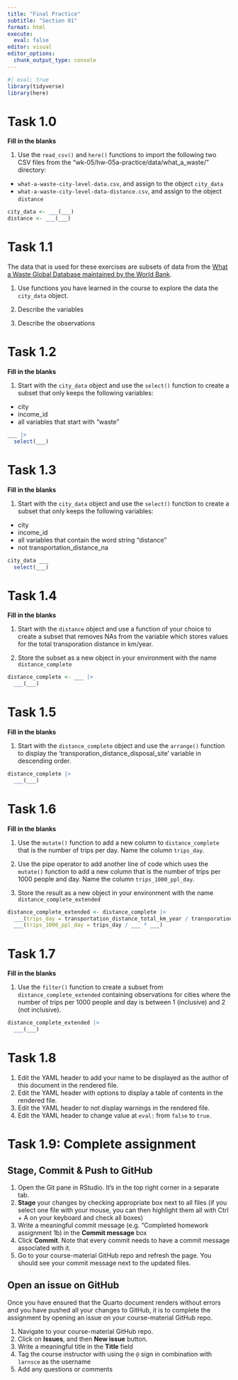```yaml
---
title: "Final Practice"
subtitle: "Section 01"
format: html
execute: 
  eval: false
editor: visual
editor_options: 
  chunk_output_type: console
---
```


```r
#| eval: true
library(tidyverse)
library(here)
```

# Task 1.0

**Fill in the blanks**

1.  Use the `read_csv()` and `here()` functions to import the following two CSV files from the "wk-05/hw-05a-practice/data/what_a_waste/" directory:

-   `what-a-waste-city-level-data.csv`, and assign to the object `city_data`
-   `what-a-waste-city-level-data-distance.csv`, and assign to the object `distance`

```r

city_data <- ___(___) 
distance <- ___(___) 

```

# Task 1.1

The data that is used for these exercises are subsets of data from the [What a Waste Global Database maintained by the World Bank](https://datacatalog.worldbank.org/search/dataset/00395971).

1.  Use functions you have learned in the course to explore the data the `city_data` object.

2.  Describe the variables

3.  Describe the observations

# Task 1.2

**Fill in the blanks**

1.  Start with the `city_data` object and use the `select()` function to create a subset that only keeps the following variables:

-   city
-   income_id
-   all variables that start with "waste"

```r

___ |> 
  select(___) 

```

# Task 1.3

**Fill in the blanks**

1.  Start with the `city_data` object and use the `select()` function to create a subset that only keeps the following variables:

-   city
-   income_id
-   all variables that contain the word string "distance"
-   not transportation_distance_na

```r

city_data ___
  select(___) 

```

# Task 1.4

**Fill in the blanks**

1.  Start with the `distance` object and use a function of your choice to create a subset that removes NAs from the variable which stores values for the total transporation distance in km/year.

2.  Store the subset as a new object in your environment with the name `distance_complete`

```r

distance_complete <- ___ |> 
  ___(___) 

```

# Task 1.5

**Fill in the blanks**

1.  Start with the `distance_complete` object and use the `arrange()` function to display the 'transporation_distance_disposal_site' variable in descending order.

```r

distance_complete |> 
  ___(___) 

```

# Task 1.6

**Fill in the blanks**

1.  Use the `mutate()` function to add a new column to `distance_complete` that is the number of trips per day. Name the column `trips_day`.

2.  Use the pipe operator to add another line of code which uses the `mutate()` function to add a new column that is the number of trips per 1000 people and day. Name the column `trips_1000_ppl_day`.

3.  Store the result as a new object in your environment with the name `distance_complete_extended`

```r

distance_complete_extended <- distance_complete |> 
  ___(trips_day = transportation_distance_total_km_year / transporation_distance_disposal_site / ___) |>
  ___(trips_1000_ppl_day = trips_day / ___ * ___) 

```

# Task 1.7

**Fill in the blanks**

1.  Use the `filter()` function to create a subset from `distance_complete_extended` containing observations for cities where the number of trips per 1000 people and day is between 1 (inclusive) and 2 (not inclusive).

```r

distance_complete_extended |> 
  ___(___) 

```

# Task 1.8

1.  Edit the YAML header to add your name to be displayed as the author of this document in the rendered file.
2.  Edit the YAML header with options to display a table of contents in the rendered file.
3.  Edit the YAML header to not display warnings in the rendered file.
4.  Edit the YAML header to change value at `eval:` from `false` to `true`.

# Task 1.9: Complete assignment

## Stage, Commit & Push to GitHub

1.  Open the Git pane in RStudio. It's in the top right corner in a separate tab.
2.  **Stage** your changes by checking appropriate box next to all files (if you select one file with your mouse, you can then highlight them all with Ctrl + A on your keyboard and check all boxes)
3.  Write a meaningful commit message (e.g. "Completed homework assignment 1b) in the **Commit message** box
4.  Click **Commit**. Note that every commit needs to have a commit message associated with it.
5.  Go to your course-material GitHub repo and refresh the page. You should see your commit message next to the updated files.

## Open an issue on GitHub

Once you have ensured that the Quarto document renders without errors and you have pushed all your changes to GitHub, it is to complete the assignment by opening an issue on your course-material GitHub repo.

1.  Navigate to your course-material GitHub repo.
2.  Click on **Issues**, and then **New issue** button.
3.  Write a meaningful title in the **Title** field
4.  Tag the course instructor with using the `@` sign in combination with `larnsce` as the username
5.  Add any questions or comments
